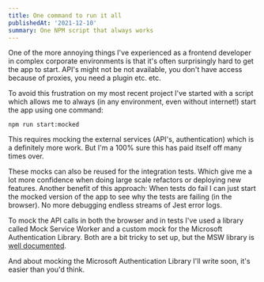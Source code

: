 ```yaml
---
title: One command to run it all
publishedAt: '2021-12-10'
summary: One NPM script that always works
---
```


One of the more annoying things I've experienced as a frontend developer in complex corporate environments is that it's often surprisingly hard to get the app to start. API's might not be not available, you don't have access because of proxies, you need a plugin etc. etc.

To avoid this frustration on my most recent project I've started with a script which allows me to always (in any environment, even without internet!) start the app using one command:

`npm run start:mocked`

This requires mocking the external services (API's, authentication) which is a definitely more work. But I'm a 100% sure this has paid itself off many times over.

These mocks can also be reused for the integration tests. Which give me a lot more confidence when doing large scale refactors or deploying new features. Another benefit of this approach: When tests do fail I can just start the mocked version of the app to see why the tests are failing (in the browser). No more debugging endless streams of Jest error logs.

To mock the API calls in both the browser and in tests I've used a library called Mock Service Worker and a custom mock for the Microsoft Authentication Library. Both are a bit tricky to set up, but the MSW library is [well documented](https://mswjs.io/).

And about mocking the Microsoft Authentication Library I'll write soon, it's easier than you'd think.
